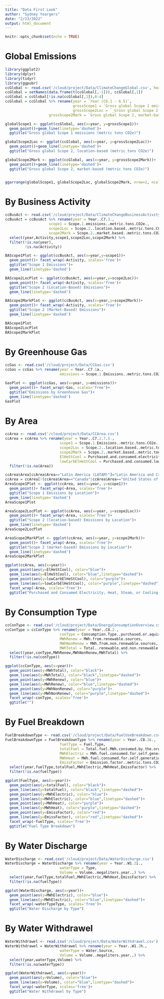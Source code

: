 ```yaml
---
title: "Data First Look"
author: "Sydney Yeargers"
date: "2/23/2022"
output: html_document
---
```


```r
knitr::opts_chunk$set(echo = TRUE)
```

# Global Emissions
```r
library(ggplot2)
library(dplyr)
library(tidyr)
library(ggpubr)
ccGlobal <- read.csv('/cloud/project/Data/ClimateChangeGlobal.csv', header=FALSE)
ccGlobal = setNames(data.frame(t(ccGlobal[,-1])), ccGlobal[,1])
ccGlobal = ccGlobal[!is.na(ccGlobal[,1]),0:4]
ccGlobal = ccGlobal %>% rename(year = `Year (C6.1 - 6.5)`,
                               grossScope1 = `Gross global Scope 1 emissions (metric tons CO2e)`,
                               grossScope2Loc = `_Gross global Scope 2, location-based_ (metric tons CO2e)`,
                    grossScope2Mark = `Gross global Scope 2, market-based (metric tons CO2e)`) 

globalScope1 <- ggplot(ccGlobal, aes(x=year, y=grossScope1))+
  geom_point()+geom_line(linetype='dashed')+
  ggtitle("Gross global Scope 1 emissions (metric tons CO2e)")

globalScope2Loc <- ggplot(ccGlobal, aes(x=year, y=grossScope2Loc))+
  geom_point()+geom_line(linetype='dashed')+
  ggtitle("Gross global Scope 2, location-based (metric tons CO2e)")

globalScope2Mark <- ggplot(ccGlobal, aes(x=year, y=grossScope2Mark))+
  geom_point()+geom_line(linetype='dashed')+
  ggtitle("Gross global Scope 2, market-based (metric tons CO2e)")


ggarrange(globalScope1, globalScope2Loc, globalScope2Mark, nrow=2, ncol=2)
```

# By Business Activity
```r
ccBusAct <- read.csv('/cloud/project/Data/ClimateChangeBusinessActivity.csv')
ccBusAct = ccBusAct %>% rename(year = Year..C7.3.,
                    scope1 = Scope.1.emissions..metric.tons.CO2e.,
                    scope2Loc = Scope.2..location.based..metric.tons.CO2e.,
                    scope2Mark = Scope.2..market.based..metric.tons.CO2e.) %>%
  select(year,Activity,scope1,scope2Loc,scope2Mark) %>% 
  filter(!is.na(year),
         !is.na(Activity))

BAScope1Plot <- ggplot(ccBusAct, aes(x=year,y=scope1))+
  geom_point()+ facet_wrap(~Activity, scales='free')+
  ggtitle("Scope 1 Emissions")+
  geom_line(linetype='dashed')

BAScope2LocPlot <- ggplot(ccBusAct, aes(x=year,y=scope2Loc))+
  geom_point()+ facet_wrap(~Activity, scales='free')+
  ggtitle("Scope 2 (Location-Based) Emissions")+
  geom_line(linetype='dashed')

BAScope2MarkPlot <- ggplot(ccBusAct, aes(x=year,y=scope2Mark))+
  geom_point()+ facet_wrap(~Activity, scales='free')+
  ggtitle("Scope 2 (Market-Based) Emissions")+
  geom_line(linetype='dashed')

BAScope1Plot
BAScope2LocPlot
BAScope2MarkPlot
```

# By Greenhouse Gas
```r
ccGas <- read.csv('/cloud/project/Data/CCGas.csv')
ccGas = ccGas %>% rename(year = Year..C7.1a.,
                         emissions = Scope.1.Emissions..metric.tons.CO2e.)

GasPlot <- ggplot(ccGas, aes(x=year, y=emissions))+
  geom_point()+ facet_wrap(~Gas, scales='free')+
  ggtitle("Emissions by Greenhouse Gas")+
  geom_line(linetype='dashed')
GasPlot
```

# By Area
```r
ccArea <- read.csv('/cloud/project/Data/CCArea.csv')
ccArea = ccArea %>% rename(year = Year..C7.2.7.5.,
                         scope1 = Scope.1.Emissions..metric.tons.CO2e.,
                         scope2Loc = Scope.2..location.based..metric.tons.CO2e.,
                         scope2Mark = Scope.2..market.based..metric.tons.CO2e.,
                         ElHeStCool = Purchased.and.consumed.electricity..heat..steam.or.cooling..MWh.,
                         lowCarbElHeStCool = Purchased.and.consumed.low.carbon.electricity..heat..steam.or.cooling.accounted.for.in.Scope.2.market.based.approach..MWh.)%>% 
  filter(!is.na(Area))

ccArea$Area[ccArea$Area=="Latin America (LATAM)"]="Latin America and Caribbean (LAC)"
ccArea = ccArea[!(ccArea$Area=="Canada"|ccArea$Area=="United States of America"),]
AreaScope1Plot <- ggplot(ccArea, aes(x=year, y=scope1))+
  geom_point()+ facet_wrap(~Area, scales='free')+
  ggtitle("Scope 1 Emissions by Location")+
  geom_line(linetype='dashed')
AreaScope1Plot
```
```r
AreaScope2LocPlot <- ggplot(ccArea, aes(x=year, y=scope2Loc))+
  geom_point()+ facet_wrap(~Area, scales='free')+
  ggtitle("Scope 2 (location-based) Emissions by Location")+
  geom_line(linetype='dashed')
AreaScope2LocPlot
```
```r
AreaScope2MarkPlot <- ggplot(ccArea, aes(x=year, y=scope2Mark))+
  geom_point()+ facet_wrap(~Area, scales='free')+
  ggtitle("Scope 2 (market-based) Emissions by Location")+
  geom_line(linetype='dashed')
AreaScope2MarkPlot
```

```r
ggplot(ccArea, aes(x=year))+
  geom_point(aes(y=ElHeStCool), color="blue")+
  geom_line(aes(y=ElHeStCool), color="blue",linetype="dashed")+
  geom_point(aes(y=lowCarbElHeStCool), color="purple")+
  geom_line(aes(y=lowCarbElHeStCool), color="purple",linetype="dashed")+
  facet_wrap(~Area, scales='free')+
  ggtitle("Purchased and Consumed Electricity, Heat, Steam, or Cooling by Location")
```

# By Consumption Type
```r
ccConType <- read.csv('/cloud/project/Data/EnergyConsumptionOverview.csv')
ccConType = ccConType %>% rename(year = Year..C8.2.,
                         conType = Consumption.Type..purchased.or.aquired.,
                         MWhRenew = MWh.from.renewable.sources,
                         MWhNonRenew = MWh.from.non.renewable.sources,
                         MWhTotal = Total..renewable.and.non.renewable..MWh) %>%
  select(year,conType,MWhRenew,MWhNonRenew,MWhTotal) %>%
  filter(!is.na(conType))

ggplot(ccConType, aes(x=year))+
  geom_point(aes(y=MWhTotal), color="black")+
  geom_line(aes(y=MWhTotal), color="black",linetype="dashed")+
  geom_point(aes(y=MWhRenew), color="blue")+
  geom_line(aes(y=MWhRenew), color="blue",linetype="dashed")+
  geom_point(aes(y=MWhNonRenew), color="purple")+
  geom_line(aes(y=MWhNonRenew), color="purple",linetype="dashed")+
  facet_wrap(~conType, scales='free')+
  ggtitle("")
```
# By Fuel Breakdown

```r
FuelBreakdownType <- read.csv('/cloud/project/Data/FuelUseBreakdown.csv')
FuelBreakdownType = FuelBreakdownType %>% rename(year = Year..C8.2c.,
                         fuelType = Fuel.Type,
                         totalFuel = Total.fuel.MWh.consumed.by.the.organization,
                         MWhElectric = MWh.fuel.consumed.for.self.generation.of.electricity,
                         MWhHeat = MWh.fuel.consumed.for.self.generation.of.heat,
                         EmissFactor = Emission.factor..metric.tons.CO2e.per.MWh.) %>%
  select(year,fuelType,totalFuel,MWhElectric,MWhHeat,EmissFactor) %>%
  filter(!is.na(fuelType))

ggplot(FuelType, aes(x=year))+
  geom_point(aes(y=totalFuel), color="black")+
  geom_line(aes(y=totalFuel), color="black",linetype="dashed")+
  geom_point(aes(y=MWhElectric), color="blue")+
  geom_line(aes(y=MWhElectric), color="blue",linetype="dashed")+
  geom_point(aes(y=MWhHeat), color="purple")+
  geom_line(aes(y=MWhHeat), color="purple",linetype="dashed")+
  geom_point(aes(y=EmissFactor), color="red")+
  geom_line(aes(y=EmissFactor), color="red",linetype="dashed")+
  facet_wrap(~fuelType, scales='free')+
  ggtitle("Fuel Type Breakdown")
```

# By Water Discharge

```r
WaterDischarge <- read.csv('/cloud/project/Data/WaterDischarge.csv')
WaterDischarge = WaterDischarge %>% rename(year = Year..W1.2i.,
                         waterType = Type,
                         Volume = Volume..megaliters.year.,) %>%
  select(year,fuelType,totalFuel,MWhElectric,MWhHeat,EmissFactor) %>%
  filter(!is.na(fuelType))

ggplot(WaterDischarge, aes(x=year))+
  geom_point(aes(y=MWhElectric), color="blue")+
  geom_line(aes(y=MWhElectric), color="blue",linetype="dashed")+
  facet_wrap(~waterTypeType, scales='free')+
  ggtitle("Water Discharge by Type")
```


# By Water Withdrawel

```r
WaterWithdrawel <- read.csv('/cloud/project/Data/WaterWithdrawel.csv')
WaterWithdrawel = WaterWithdrawel %>% rename(year = Year..W1.2h.,
                         waterType = Water.Source,
                         Volume = Volume..megaliters.year.,) %>%
  select(year,waterType,Volume) %>%
  filter(!is.na(waterType))

ggplot(WaterWithdrawel, aes(x=year))+
  geom_point(aes(y=Volume), color="blue")+
  geom_line(aes(y=Volume), color="blue",linetype="dashed")+
  facet_wrap(~waterType, scales='free')+
  ggtitle("Water Withdrawel by Type")
```